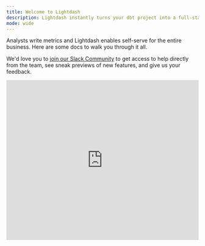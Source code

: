 ```yaml
---
title: Welcome to Lightdash
description: Lightdash instantly turns your dbt project into a full-stack BI platform.
mode: wide
---
```


Analysts write metrics and Lightdash enables self-serve for the entire business. Here are some docs to walk you through it all.

We'd love you to [join our Slack Community](https://join.slack.com/t/lightdash-community/shared_invite/zt-2uwa5s9jl-xTNyjJ7otC8wH3jB8qgCpA) to get access to help directly from the team, see sneak previews of new features, and give us your feedback.

<Frame>
  <iframe width="100%" height="420" src="https://www.loom.com/embed/c0805a236a994de397ac5142fdfe4b7f" frameborder="0" webkitallowfullscreen mozallowfullscreen allowfullscreen />
</Frame>